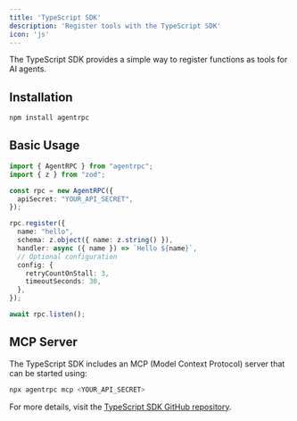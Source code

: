 ```yaml
---
title: 'TypeScript SDK'
description: 'Register tools with the TypeScript SDK'
icon: 'js'
---
```


The TypeScript SDK provides a simple way to register functions as tools for AI agents.

## Installation

```bash
npm install agentrpc
```

## Basic Usage

```typescript
import { AgentRPC } from "agentrpc";
import { z } from "zod";

const rpc = new AgentRPC({
  apiSecret: "YOUR_API_SECRET",
});

rpc.register({
  name: "hello",
  schema: z.object({ name: z.string() }),
  handler: async ({ name }) => `Hello ${name}`,
  // Optional configuration
  config: {
    retryCountOnStall: 3,
    timeoutSeconds: 30,
  },
});

await rpc.listen();
```

## MCP Server

The TypeScript SDK includes an MCP (Model Context Protocol) server that can be started using:

```bash
npx agentrpc mcp <YOUR_API_SECRET>
```

For more details, visit the [TypeScript SDK GitHub repository](https://github.com/agentrpc/agentrpc/tree/main/sdk-node). 